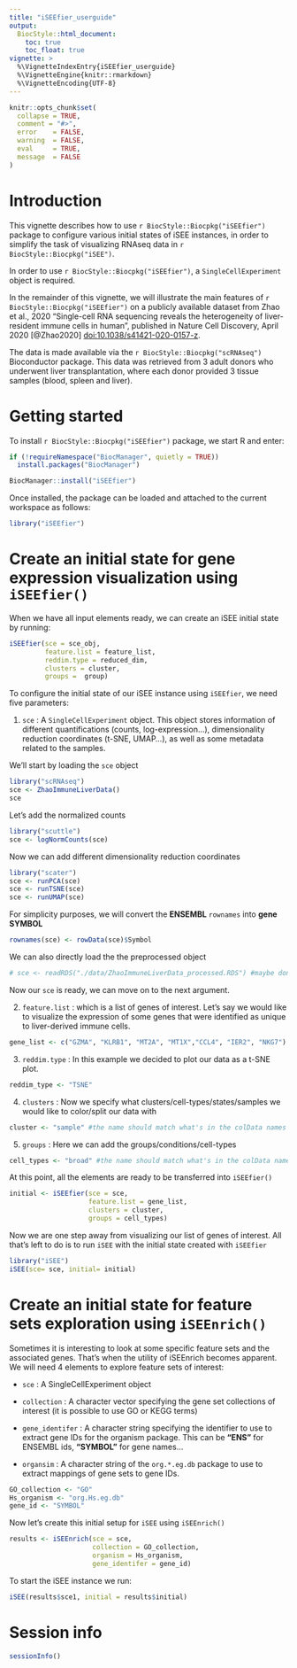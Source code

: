 ```yaml
---
title: "iSEEfier_userguide"
output: 
  BiocStyle::html_document:
    toc: true
    toc_float: true
vignette: >
  %\VignetteIndexEntry{iSEEfier_userguide}
  %\VignetteEngine{knitr::rmarkdown}
  %\VignetteEncoding{UTF-8}
---
```


```r
knitr::opts_chunk$set(
  collapse = TRUE,
  comment = "#>",
  error    = FALSE,
  warning  = FALSE,
  eval     = TRUE,
  message  = FALSE
)
```

# Introduction {#introduction}

This vignette describes how to use `r BiocStyle::Biocpkg("iSEEfier")` package to configure various initial states of iSEE instances, in order to simplify the task of visualizing RNAseq data in `r BiocStyle::Biocpkg("iSEE")`.

In order to use `r BiocStyle::Biocpkg("iSEEfier")`, a `SingleCellExperiment` object is required.

In the remainder of this vignette, we will illustrate the main features of `r BiocStyle::Biocpkg("iSEEfier")` on a publicly available dataset from Zhao et al., 2020 "Single-cell RNA sequencing reveals the heterogeneity of liver-resident immune cells in human", published in Nature Cell Discovery, April 2020 [@Zhao2020] [doi:10.1038/s41421-020-0157-z](https://doi.org/10.1038/s41421-020-0157-z).

The data is made available via the `r BiocStyle::Biocpkg("scRNAseq")` Bioconductor package.
This data was retrieved from 3 adult donors who underwent liver transplantation, where each donor provided 3 tissue samples (blood, spleen and liver).

# Getting started {#gettingstarted}

To install `r BiocStyle::Biocpkg("iSEEfier")` package, we start R and enter:

```r
if (!requireNamespace("BiocManager", quietly = TRUE))
  install.packages("BiocManager")

BiocManager::install("iSEEfier")
```

Once installed, the package can be loaded and attached to the current workspace as follows:

```r
library("iSEEfier")
```

# Create an initial state for gene expression visualization using `iSEEfier()`

When we have all input elements ready, we can create an iSEE initial state by running:

```r
iSEEfier(sce = sce_obj,
         feature.list = feature_list,
         reddim.type = reduced_dim,
         clusters = cluster,
         groups =  group)
```

To configure the initial state of our iSEE instance using `iSEEfier`, we need five parameters:

1.  `sce` : A `SingleCellExperiment` object. This object stores information of different quantifications (counts, log-expression...), dimensionality reduction coordinates (t-SNE, UMAP...), as well as some metadata related to the samples.

We'll start by loading the `sce` object

```r
library("scRNAseq")
sce <- ZhaoImmuneLiverData()
sce
```

Let's add the normalized counts

```r
library("scuttle")
sce <- logNormCounts(sce)
```

Now we can add different dimensionality reduction coordinates

```r
library("scater")
sce <- runPCA(sce)
sce <- runTSNE(sce)
sce <- runUMAP(sce)
```

For simplicity purposes, we will convert the **ENSEMBL** `rownames` into **gene SYMBOL**

```r
rownames(sce) <- rowData(sce)$Symbol
```

We can also directly load the the preprocessed object

```r
# sce <- readRDS("./data/ZhaoImmuneLiverData_processed.RDS") #maybe dont with RDS?
```

Now our `sce` is ready, we can move on to the next argument.

2.  `feature.list` : which is a list of genes of interest. Let's say we would like to visualize the expression of some genes that were identified as unique to liver-derived immune cells.

```r
gene_list <- c("GZMA", "KLRB1", "MT2A", "MT1X","CCL4", "IER2", "NKG7")
```

3.  `reddim.type` : In this example we decided to plot our data as a t-SNE plot.

```r
reddim_type <- "TSNE"
```

4.  `clusters` : Now we specify what clusters/cell-types/states/samples we would like to color/split our data with

```r
cluster <- "sample" #the name should match what's in the colData names
```

5.  `groups` : Here we can add the groups/conditions/cell-types

```r
cell_types <- "broad" #the name should match what's in the colData names
```

At this point, all the elements are ready to be transferred into `iSEEfier()`

```r
initial <- iSEEfier(sce = sce,
                    feature.list = gene_list,
                    clusters = cluster,
                    groups = cell_types)
```

Now we are one step away from visualizing our list of genes of interest. All that's left to do is to run `iSEE` with the initial state created with `iSEEfier`

```r
library("iSEE")
iSEE(sce= sce, initial= initial)
```

# Create an initial state for feature sets exploration using `iSEEnrich()`

Sometimes it is interesting to look at some specific feature sets and the associated genes. That's when the utility of iSEEnrich becomes apparent.
We will need 4 elements to explore feature sets of interest:

- `sce`	: A SingleCellExperiment object

- `collection`	: A character vector specifying the gene set collections of interest (it is possible to use GO or KEGG terms)

- `gene_identifer`	: A character string specifying the identifier to use to extract gene IDs for the organism package. This can be **"ENS"** for ENSEMBL ids, **"SYMBOL"** for gene names...

- `organsim`	: A character string of the `org.*.eg.db` package to use to extract mappings of gene sets to gene IDs.

```r
GO_collection <- "GO"
Hs_organism <- "org.Hs.eg.db"
gene_id <- "SYMBOL"
```

Now let's create this initial setup for `iSEE` using `iSEEnrich()`

```r
results <- iSEEnrich(sce = sce,
                     collection = GO_collection,
                     organism = Hs_organism, 
                     gene_identifer = gene_id)
```

To start the iSEE instance we run:

```r
iSEE(results$sce1, initial = results$initial)
```

# Session info {.unnumbered}

```r
sessionInfo()
```
